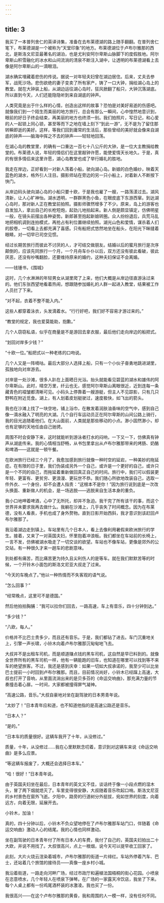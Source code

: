 ```yaml
---
---
---
```

title: 3
---




我买了一本普列舍仁的英译诗集，准备在去布莱德湖的路上随手翻翻。在普列舍仁笔下，布莱德湖是一个被称为“天堂印象”的地方。布莱德湖位于卢布尔雅那的西北，是斯洛文尼亚最著名的湖泊，也是尤利安阿尔卑斯山脉脚下的度假胜地。阿尔卑斯山积雪融化的冰水和山间流淌的清泉不断注入湖中，让透明的布莱德湖看上去像是阿尔卑斯山的一滴眼泪。

湖水确实埋藏着悲伤的传说。据说一对年轻夫妇曾在湖边居住。后来，丈夫去参军，战死沙场。悲伤欲绝的妻子变卖了所有家产，铸了一口大钟，捐给湖心岛上的教堂。就在大钟装上船，从湖边运往湖心岛时，狂风掀翻了船只，大钟沉落湖底。所以直到今天，人们还能隐隐听到来自湖底的钟声。

人类究竟是出于什么样的心情，创造出这样的故事？恐怕是对美好易逝的伤感吧。就像我们到一个陌生而美丽的地方旅行，总会有那么一瞬间，心中惶然地意识到，眼前的好日子终会结束，再美丽的地方也终须一别。我们拍照片，写日记，和心爱的人一起锁上同心锁，甚至等而下之地在墙上刻下“到此一游”，无不是为了留住那转瞬即逝的美好。这样，等我们回到庸常的生活后，那些曾经的美好就会像来自湖底的钟声——脑海中挥之不去的钟声——轻轻地回荡。

在湖心岛的教堂里，的确有一口重达一百七十八公斤的大钟，是一位大主教捐给教堂的。布莱德人说，年轻的情侣们在这里敲钟许愿，能使爱情天长地久。于是，真的有很多情侣来这里许愿，湖心岛教堂也成了举行婚礼的胜地。

我走在岸边，正好看到一对新人荡着小船，驶向湖心岛。新娘的白色婚纱，映着天蓝色的湖水，格外引人注目。摄影师站在旁边的另一只小船上，对着新人不断按下快门。

从岸边码头驶向湖心岛的小船只要十欧，于是我也雇了一艘，一路荡漾过去。湖风清新，让人心旷神怡。湖水透明，一群群黑色小鱼，在眼皮底下东游西窜。到达湖心岛时，那对新人正在教堂前拍照。摄影师骤然增多了不少。原来，岛上的游客也自发加入，拿出自己的长枪短炮，起劲儿地拍起来。新人倒是颇显镇定，仿佛明星一般，在镜头前摆出各种姿势。新郎甚至抱起新娘转圈。众人纷纷退后，兵荒马乱地把相机调到连拍模式，再抢占有利位置继续拍照。湖光山色和爱情，谋杀着人们的胶卷，一切看上去都充满了喜感。只有船把式悠然地坐在船头，在阳光下眯缝着眼睛，对一切早已司空见惯。

经过长期苦旅行而彼此不讨厌的人，才可结交做朋友。结婚以后的蜜月旅行是次序颠倒的，应该先同旅行一个月，一个月舟车仆仆以后，双方还没有彼此看破，彼此厌恶，还没有吵嘴翻脸，还要维持原来的婚约，这种夫妇保证不会离婚。

——钱锺书，《围城》

这时，几个水淋淋的年轻男女从湖里爬了上来，他们大概是从岸边径直游泳过来的。他们东张西望地看着热闹，想跟随参加婚礼的人群一起进入教堂，结果被工作人员拦了下来。

“对不起，衣着不整不能入内。”

这些人都穿着泳衣，头发滴着水。“行行好吧，我们好不容易才游过来的。”

“教堂的规定，我也爱莫能助，抱歉。”

几个人窃窃私语，似乎在商量是不是游回去拿衣服，最后他们走向岸边的船把式。

“划回对岸多少钱？”

“十欧一位。”船把式以一种老练的口吻说。

几个人又是一阵嘀咕。最后大部分人选择上船，只有一个小伙子奋勇地跳进湖里，孤独地向对岸游去。

对岸是一处沙滩，很多人趴在上面晒日光浴。抬头就能看见碧蓝的湖水和雄伟的阿尔卑斯山。此时，晴空万里，纤云也无，感觉阿尔卑斯山离眼很近，近到连每一条藏青色的褶皱都清晰可见。小码头上停靠着一艘游艇，但主人不见踪影，只有几只野鸭在附近觅食。湖上，有人划着皮划艇驶过，速度极快，如飞出的箭头。

我也在沙滩上找了一块空地，铺上浴巾，在散发着润肤油香味的空气中，感到自己像一滴水融入了明亮的大湖。几个自行车运动员正在阿尔卑斯的山间公路上骑行，我的目光追随着他们。在大山面前，人类就是那些移动的小点。渺小固然渺小，却也有足够的天地任由自己驰骋。

周围不时会安静下来，这时就能听到游泳者打水的闷响，一下又一下，仿佛真有钟声从湖底传来。我的心情相当舒畅，从书包里拿出从卢布尔雅那带来的烤肠、奶酪和啤酒——这就是一顿午餐。

在欧洲旅行已经三个月了，我愈加感到旅行就像一种时空的延宕，一种美妙的拖延症。在有限的日子里，我们伪装成另外一个自己，或许是一个更好的自己，或许只是一个不同的自己，而拖延着重新做回真正自己的时间。旅行中，我们可以假装更年轻、更富有、更贫穷、更浪漫、更玩世不恭。我们随心所欲地改装自己，选取一件外衣、一个身份，却不会遭人指责：“这根本不是你！”因为旅行说到底是一次改头换面、重新做人的机会，是一场逃脱——逃脱来自生活本身的重负。

我小口地呷着啤酒，心中了无所托，却并不急迫。我干完了所有该干的事，而这个世界并未要求我再去做什么。我躺在沙滩上，几乎丧失了时间概念。因为在布莱德，没有人看表，手机也成了身外赘物。直到日影开始西斜，我才意识到该赶回卢布尔雅那了。

我沿着湖边走到镇上。车站里有几个日本人，看上去像利用暑假来欧洲旅行的学生。接着，又来了一对英国夫妇，怀里抱着冲浪板。我们都坐在车站前的长椅上，一言不发，仿佛被湖水吸走了一切交谈的欲望。车站也不像车站，更像是郊外的公交站，有一种很久才来一趟车的悲剧意味。

到处都有痛苦，而比痛苦更为持久且尖利伤人的是等车。就在我们默默苦等的时候，一个开铃木小面包的斯洛文尼亚大叔走了过来。

“今天的车晚点了。”他以一种热情而不失客观的语气说。

“怎么回事？”

“经常晚点，这里可不是德国。”

然后他拍拍胸脯：“我可以拉你们回去，一路高速，车上有音乐，四十分钟到达。”

“多少钱？”

“八欧，每人。”

价格并不比巴士贵多少，而且还有音乐。于是，我们都钻了进去。车门沉重地关上，引擎一声长啸，小铃木向着卢布尔雅那沉甸甸地飞去。

大叔并不是出租车司机，而是顺道赚点钱的黑车司机，这自然是早已料到的。就像全世界所有的黑车司机一样，他有一辆能跑的旧车，也知道在哪里可以找到等不来车的绝望旅客。不过，我还是感到庆幸：如果一切如大叔承诺的，我至少可以比坐巴士提前一小时回到卢布尔雅那。而且，目前情况尚好，小铃木已经蹿上高速，大叔也打开了音响，从里面流淌出来的是贝多芬的《命运交响曲》，那充满力量的节奏撞击着心扉。一时间，大家都被撞得屏气凝神。

“高速公路，音乐。”大叔自豪地对坐在副驾驶的日本男青年说。

“太妙了！”日本青年应和道，也不知道他指的是高速公路还是音乐。

“日本人？”

“是的。”

“日本车的质量很好。这辆车我开了十年，从没修过。”

质量，十年，从没修过……我在心里默默念叨着，意识到对这辆车来说《命运交响曲》是多么应景。

“等这辆车报废了，大概还会选择日本车。”

“哈！很好！”日本青年说。

由于英国夫妇坐在最后，日本青年的英文又不佳，谈话终于像一小段点燃的湿木头，冒了两下烟就熄灭了。车里变得很安静，大叔随着音乐吹起口哨。斯洛文尼亚的乡村景色在窗外飞逝。夕阳中，路旁的行道树分外挺拔，宛如世界的刻度，向着远方，向着无限，延展开去。

小铃木，加油！

真的，四十分钟以后，小铃木不负众望地停在了卢布尔雅那车站门口，伴随着《命运交响曲》激动人心的结尾。我的心情也同样激动。

坐在副驾驶的日本青年付了所有日本人的车费，我付了自己的，英国夫妇拍出二十大欧，并说不用找了。大叔很高兴，点上一根烟，说今天可以提早收工回家了。

此刻，大片火烧云渲染着城市，卢布尔雅那的街道一片绯红。车站外停着汽车、巴士，还站着几个旅馆的接待员——真像一座乡村小城。

我沿着街道，一路走向河畔广场，经过市政厅和遍植法国梧桐的街心花园。小喷泉在恣意喷水，几个年轻人在喷泉下弹琴。在广场的一家露天冷饮店，我坐了下来。每个人桌上都有一份鸡尾酒杯装的冰激凌。我也买了一份。

我很高兴——在这个卢布尔雅那的黄昏，我和周围的人一模一样，没有任何不同。
